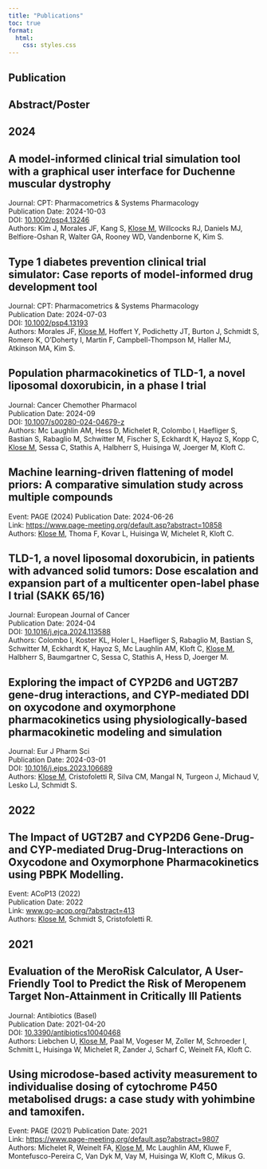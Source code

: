 ```yaml
---
title: "Publications" 
toc: true
format:
  html:
    css: styles.css
---
```



::: {.grid .custom-grid}

::: {.g-col-6}
::: {.callout-note appearance="light" .custom-callout icon=false }
## Publication
    
:::
:::

::: {.g-col-6}
::: {.callout-caution appearance="light" .custom-callout icon=false }
## Abstract/Poster
:::

:::

:::



## 2024 

::: {.callout-note appearance="light" .custom-callout icon=false collapse="true"}
## A model-informed clinical trial simulation tool with a graphical user interface for Duchenne muscular dystrophy

Journal: CPT: Pharmacometrics & Systems Pharmacology  
Publication Date: 2024-10-03  
DOI: [10.1002/psp4.13246](https://doi.org/10.1002/psp4.13246){target="_blank"}    
Authors: Kim J, Morales JF, Kang S, <u>Klose M</u>, Willcocks RJ, Daniels MJ, Belfiore-Oshan R, Walter GA, Rooney WD, Vandenborne K, Kim S.  
:::

::: {.callout-note appearance="light" .custom-callout icon=false collapse="true"}
## Type 1 diabetes prevention clinical trial simulator: Case reports of model-informed drug development tool

Journal: CPT: Pharmacometrics & Systems Pharmacology  
Publication Date: 2024-07-03  
DOI: [10.1002/psp4.13193](https://doi.org/10.1002/psp4.13193){target="_blank"}    
Authors: Morales JF, <u>Klose M</u>, Hoffert Y, Podichetty JT, Burton J, Schmidt S, Romero K, O'Doherty I, Martin F, Campbell-Thompson M, Haller MJ, Atkinson MA, Kim S.  
:::


::: {.callout-note appearance="light" .custom-callout icon=false collapse="true"}
## Population pharmacokinetics of TLD-1, a novel liposomal doxorubicin, in a phase I trial

Journal: Cancer Chemother Pharmacol  
Publication Date: 2024-09  
DOI: [10.1007/s00280-024-04679-z](https://doi.org/10.1007/s00280-024-04679-z){target="_blank"}    
Authors: Mc Laughlin AM, Hess D, Michelet R, Colombo I, Haefliger S, Bastian S, Rabaglio M, Schwitter M, Fischer S, Eckhardt K, Hayoz S, Kopp C, <u>Klose M</u>, Sessa C, Stathis A, Halbherr S, Huisinga W, Joerger M, Kloft C.  
:::


::: {.callout-caution  appearance="light" .custom-callout icon=false collapse="true"}
## Machine learning-driven flattening of model priors: A comparative simulation study across multiple compounds

Event: PAGE (2024) 
Publication Date: 2024-06-26   
Link: [https://www.page-meeting.org/default.asp?abstract=10858](https://www.page-meeting.org/default.asp?abstract=10858){target="_blank"}  
Authors: <u>Klose M</u>, Thoma F, Kovar L, Huisinga W, Michelet R, Kloft C.   
:::


::: {.callout-note appearance="light" .custom-callout icon=false collapse="true"}
## TLD-1, a novel liposomal doxorubicin, in patients with advanced solid tumors: Dose escalation and expansion part of a multicenter open-label phase I trial (SAKK 65/16)

Journal: European Journal of Cancer  
Publication Date: 2024-04  
DOI: [10.1016/j.ejca.2024.113588](https://doi.org/10.1016/j.ejca.2024.113588){target="_blank"}    
Authors: Colombo I, Koster KL, Holer L, Haefliger S, Rabaglio M, Bastian S, Schwitter M, Eckhardt K, Hayoz S, Mc Laughlin AM, Kloft C, <u>Klose M</u>, Halbherr S, Baumgartner C, Sessa C, Stathis A, Hess D, Joerger M.  
:::



::: {.callout-note appearance="light" .custom-callout icon=false collapse="true"}
## Exploring the impact of CYP2D6 and UGT2B7 gene-drug interactions, and CYP-mediated DDI on oxycodone and oxymorphone pharmacokinetics using physiologically-based pharmacokinetic modeling and simulation

Journal: Eur J Pharm Sci  
Publication Date: 2024-03-01  
DOI: [10.1016/j.ejps.2023.106689](https://doi.org/10.1016/j.ejps.2023.106689){target="_blank"}    
Authors: <u>Klose M</u>, Cristofoletti R, Silva CM, Mangal N, Turgeon J, Michaud V, Lesko LJ, Schmidt S.  
:::


## 2022

::: {.callout-caution  appearance="light" .custom-callout icon=false collapse="true"}
## The Impact of UGT2B7 and CYP2D6 Gene-Drug- and CYP-mediated Drug-Drug-Interactions on Oxycodone and Oxymorphone Pharmacokinetics using PBPK Modelling.

Event: ACoP13 (2022)  
Publication Date: 2022   
Link: [www.go-acop.org/?abstract=413](https:go-acop.org/?abstract=413){target="_blank"}  
Authors: <u>Klose M</u>, Schmidt S, Cristofoletti R.   
:::


## 2021


::: {.callout-note appearance="light" .custom-callout icon=false collapse="true"}
## Evaluation of the MeroRisk Calculator, A User-Friendly Tool to Predict the Risk of Meropenem Target Non-Attainment in Critically Ill Patients

Journal: Antibiotics (Basel)  
Publication Date: 2021-04-20  
DOI: [10.3390/antibiotics10040468](https://doi.org/10.3390/antibiotics10040468){target="_blank"}    
Authors: Liebchen U, <u>Klose M</u>, Paal M, Vogeser M, Zoller M, Schroeder I, Schmitt L, Huisinga W, Michelet R, Zander J, Scharf C, Weinelt FA, Kloft C.  
:::

::: {.callout-caution  appearance="light" .custom-callout icon=false collapse="true"}
## Using microdose-based activity measurement to individualise dosing of cytochrome P450 metabolised drugs: a case study with yohimbine and tamoxifen.

Event: PAGE (2021) 
Publication Date: 2021   
Link: [https://www.page-meeting.org/default.asp?abstract=9807](https://www.page-meeting.org/default.asp?abstract=9807){target="_blank"}  
Authors: Michelet R, Weinelt FA, <u>Klose M</u>, Mc Laughlin AM, Kluwe F, Montefusco-Pereira C, Van Dyk M, Vay M, Huisinga W, Kloft C, Mikus G.   
:::



